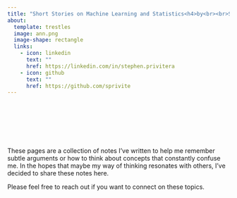 ```yaml
---
title: "Short Stories on Machine Learning and Statistics<h4>by<br><br>Stephen Privitera"
about:
  template: trestles
  image: ann.png
  image-shape: rectangle
  links:
    - icon: linkedin
      text: ""
      href: https://linkedin.com/in/stephen.privitera
    - icon: github
      text: ""
      href: https://github.com/sprivite
---
```


<br><br><br><br><br><br>
These pages are a collection of notes I've written to help me remember subtle arguments or how to think about concepts that constantly confuse me. In the hopes that maybe my way of thinking resonates with others, I've decided to share these notes here.

Please feel free to reach out if you want to connect on these topics.